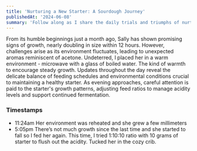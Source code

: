 ```yaml
---
title: 'Nurturing a New Starter: A Sourdough Journey'
publishedAt: '2024-06-08'
summary: 'Follow along as I share the daily trials and triumphs of nurturing a young sourdough starter.'
---
```


From its humble beginnings just a month ago, Sally has shown promising signs of growth, nearly doubling in size within 12 hours. 
However, challenges arise as its environment fluctuates, leading to unexpected aromas reminiscent of acetone. 
Undeterred, I placed her in a warm environment - microwave with a glass of boiled water. The kind of warmth to encourage steady growth. 
Updates throughout the day reveal the delicate balance of feeding schedules and environmental conditions crucial to maintaining a healthy starter. 
As evening approaches, careful attention is paid to the starter's growth patterns, adjusting feed ratios to manage acidity levels and support continued fermentation. 

### Timestamps
- 11:24am Her environment was reheated and she grew a few millimeters
- 5:05pm  There’s not much growth since the last time and she started to fall so I fed her again. This time, I tried 1:10:10 ratio with 10 grams of starter to flush out the acidity. Tucked her in the cozy crib.

